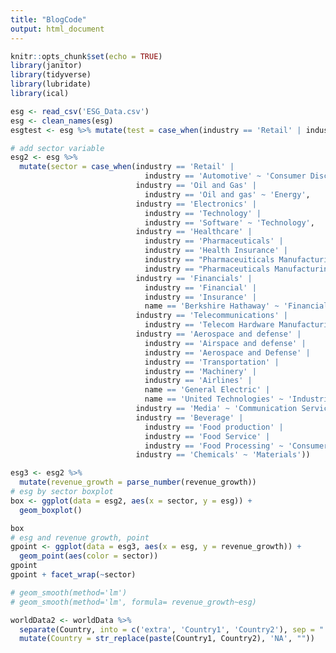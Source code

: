 ```yaml
---
title: "BlogCode"
output: html_document
---
```


```r
knitr::opts_chunk$set(echo = TRUE)
library(janitor)
library(tidyverse)
library(lubridate)
library(ical)
```



```r
esg <- read_csv('ESG_Data.csv')
esg <- clean_names(esg)
esgtest <- esg %>% mutate(test = case_when(industry == 'Retail' | industry == 'Automotive' ~ 'Consumer Discretionary'))

# add sector variable 
esg2 <- esg %>% 
  mutate(sector = case_when(industry == 'Retail' |
                              industry == 'Automotive' ~ 'Consumer Discretionary',
                            industry == 'Oil and Gas' |
                              industry == 'Oil and gas' ~ 'Energy',
                            industry == 'Electronics' |
                              industry == 'Technology' |
                              industry == 'Software' ~ 'Technology',
                            industry == 'Healthcare' |
                              industry == 'Pharmaceuticals' |
                              industry == 'Health Insurance' |
                              industry == "Pharmaceuiticals Manufacturing" |
                              industry == "Pharmaceuticals Manufacturing" ~ 'Health Care',
                            industry == 'Financials' |
                              industry == 'Financial' |
                              industry == 'Insurance' |
                              name == 'Berkshire Hathaway' ~ 'Financials',
                            industry == 'Telecommunications' |
                              industry == 'Telecom Hardware Manufacturing' ~ 'Telecommunications',
                            industry == 'Aerospace and defense' |
                              industry == 'Airspace and defense' |
                              industry == 'Aerospace and Defense' |
                              industry == 'Transportation' |
                              industry == 'Machinery' |
                              industry == 'Airlines' |
                              name == 'General Electric' |
                              name == 'United Technologies' ~ 'Industrials',
                            industry == 'Media' ~ 'Communication Services',
                            industry == 'Beverage' |
                              industry == 'Food production' |
                              industry == 'Food Service' |
                              industry == 'Food Processing' ~ 'Consumer Staples',
                            industry == 'Chemicals' ~ 'Materials'))

esg3 <- esg2 %>% 
  mutate(revenue_growth = parse_number(revenue_growth))
# esg by sector boxplot 
box <- ggplot(data = esg2, aes(x = sector, y = esg)) +
  geom_boxplot()

box
# esg and revenue growth, point 
gpoint <- ggplot(data = esg3, aes(x = esg, y = revenue_growth)) +
  geom_point(aes(color = sector))
gpoint
gpoint + facet_wrap(~sector)

# geom_smooth(method='lm') 
# geom_smooth(method='lm', formula= revenue_growth~esg)

worldData2 <- worldData %>%
  separate(Country, into = c('extra', 'Country1', 'Country2'), sep = " ") %>%
  mutate(Country = str_replace(paste(Country1, Country2), 'NA', ""))


```




